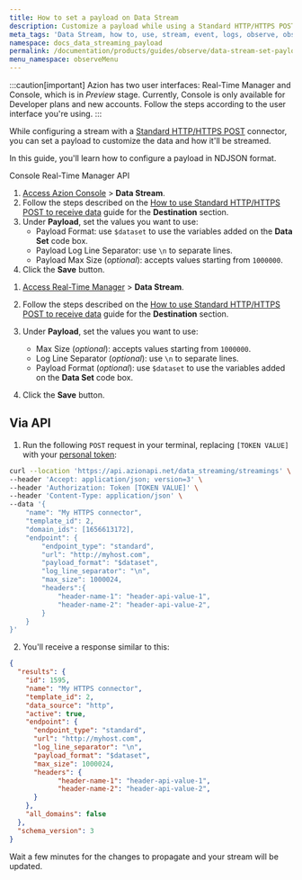 ```yaml
---
title: How to set a payload on Data Stream
description: Customize a payload while using a Standard HTTP/HTTPS POST connector.
meta_tags: 'Data Stream, how to, use, stream, event, logs, observe, observability'
namespace: docs_data_streaming_payload
permalink: /documentation/products/guides/observe/data-stream-set-payload/
menu_namespace: observeMenu
---
```



:::caution[important]
Azion has two user interfaces: Real-Time Manager and Console, which is in *Preview* stage. Currently, Console is only available for Developer plans and new accounts. Follow the steps according to the user interface you're using.
:::

While configuring a stream with a [Standard HTTP/HTTPS POST](/en/documentation/products/guides/observe/connector-standard-https-post/) connector, you can set a payload to customize the data and how it'll be streamed.

In this guide, you'll learn how to configure a payload in NDJSON format.

<Tabs client:visible>
    <Fragment slot="tab.console">Console</Fragment>
    <Fragment slot="tab.rtm">Real-Time Manager</Fragment>
    <Fragment slot="tab.api">API</Fragment>

<Fragment slot="panel.console">

1. [Access Azion Console](/en/documentation/products/guides/how-to-access-rtm/) > **Data Stream**.
2. Follow the steps described on the [How to use Standard HTTP/HTTPS POST to receive data](/en/documentation/products/guides/observe/connector-standard-https-post/) guide for the **Destination** section.
3. Under **Payload**, set the values you want to use:
    - Payload Format: use `$dataset` to use the variables added on the **Data Set** code box.
    - Payload Log Line Separator: use `\n` to separate lines.
    - Payload Max Size (*optional*): accepts values starting from `1000000`.
4. Click the **Save** button.

</Fragment>

<Fragment slot="panel.rtm">

1. [Access Real-Time Manager](https://manager.azion.com/) > **Data Stream**.
2. Follow the steps described on the [How to use Standard HTTP/HTTPS POST to receive data](/en/documentation/products/guides/observe/connector-standard-https-post/) guide for the **Destination** section.
3. Under **Payload**, set the values you want to use:
    - Max Size (*optional*): accepts values starting from `1000000`.
    - Log Line Separator (*optional*): use `\n` to separate lines.
    - Payload Format (*optional*): use `$dataset` to use the variables added on the **Data Set** code box.

4. Click the **Save** button.

</Fragment>

<Fragment slot="panel.api">

## Via API

1. Run the following `POST` request in your terminal, replacing `[TOKEN VALUE]` with your [personal token](/en/documentation/products/guides/personal-tokens/):

```bash
curl --location 'https://api.azionapi.net/data_streaming/streamings' \
--header 'Accept: application/json; version=3' \
--header 'Authorization: Token [TOKEN VALUE]' \
--header 'Content-Type: application/json' \
--data '{
    "name": "My HTTPS connector",
    "template_id": 2,
    "domain_ids": [1656613172],
    "endpoint": {
        "endpoint_type": "standard",
        "url": "http://myhost.com",
        "payload_format": "$dataset",
        "log_line_separator": "\n",
        "max_size": 1000024,
        "headers":{
            "header-name-1": "header-api-value-1",
            "header-name-2": "header-api-value-2",
        }
    }
}'
```

2. You'll receive a response similar to this:

```json
{
  "results": {
    "id": 1595,
    "name": "My HTTPS connector",
    "template_id": 2,
    "data_source": "http",
    "active": true,
    "endpoint": {
      "endpoint_type": "standard",
      "url": "http://myhost.com",
      "log_line_separator": "\n",
      "payload_format": "$dataset",
      "max_size": 1000024,
      "headers": {
            "header-name-1": "header-api-value-1",
            "header-name-2": "header-api-value-2",
      }
    },
    "all_domains": false
  },
  "schema_version": 3
}
```

Wait a few minutes for the changes to propagate and your stream will be updated.

  <JourneyAPI />

</Fragment>

</Tabs>
<br /><br />

